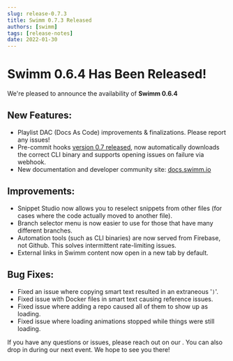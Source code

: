 ```yaml
---
slug: release-0.7.3
title: Swimm 0.7.3 Released
authors: [swimm] 
tags: [release-notes]
date: 2022-01-30
---
```


# Swimm 0.6.4 Has Been Released!

We're pleased to announce the availability of **Swimm 0.6.4**<SwimmMoji text="release"/>

<SwimmReleaseBlogPost version="0.6.4" />

<SwimmReleaseVideo version="0.6.4" />

## New Features:

 - Playlist DAC (Docs As Code) improvements & finalizations. Please report any issues!
 - Pre-commit hooks [version 0.7 released](https://github.com/swimmio/pre-commit), now automatically downloads the correct CLI binary and supports opening issues on failure via webhook. 
 - New documentation and developer community site: [docs.swimm.io](https://docs.swimm.io)
 
## Improvements:
 
 - Snippet Studio now allows you to reselect snippets from other files (for cases where the code actually moved to another file).
 - Branch selector menu is now easier to use for those that have many different branches.
 - Automation tools (such as CLI binaries) are now served from Firebase, not Github. This solves intermittent rate-limiting issues.
 - External links in Swimm content now open in a new tab by default.

## Bug Fixes:

 - Fixed an issue where copying smart text resulted in an extraneous '`)`'.
 - Fixed issue with Docker files in smart text causing reference issues.
 - Fixed issue where adding a repo caused all of them to show up as loading.
 - Fixed issue where loading animations stopped while things were still loading.

If you have any questions or issues, please reach out on our <SwimmLink target="slack" />. You can
also drop in during our next <SwimmLink target="officeHours" /> event. We hope to see you there!

<SwimmReleaseTweet version="0.6.4" />
